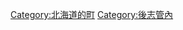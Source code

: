 {{Commonscat|Kutchan, Hokkaido}}
{{Catmore}}

{{DEFAULTSORT:Kutchan}}
[[Category:北海道的町|Category:北海道的町]]
[[Category:後志管內|Category:後志管內]]